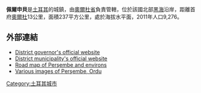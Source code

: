 

'''佩爾申貝'''是[[土耳其|土耳其]]的城鎮，由[[奧爾杜省|奧爾杜省]]負責管轄，位於該國北部[[黑海|黑海]]沿岸，距離首府[[奧爾杜|奧爾杜]]13公里，面積237平方公里，處於海拔水平面，2011年人口9,276。

==外部連結==
* [http://www.persembe.gov.tr/ District governor's official website] {{Wayback|url=http://www.persembe.gov.tr/ |date=20201021080224 }} {{tr icon}}
* [http://www.persembe.bel.tr/ District municipality's official website] {{Wayback|url=http://www.persembe.bel.tr/ |date=20201031220937 }} {{tr icon}}
* [https://web.archive.org/web/20110831113829/http://trftescil.iem.gov.tr/harita/enbuyuk/6.2.gif Road map of Perşembe and environs]
* [http://wowturkey.com/forum/viewtopic.php?t=15765 Various images of Perşembe, Ordu] {{Wayback|url=http://wowturkey.com/forum/viewtopic.php?t=15765 |date=20160303192535 }}

{{Coord|41|03|56|N|37|46|17|E|display=title|region:TR_type:city}}

{{Turkey-geo-stub}}
[[Category:土耳其城市|Category:土耳其城市]]